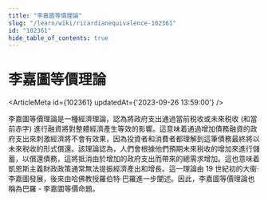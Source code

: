 ```yaml
---
title: "李嘉圖等價理論"
slug: "/learn/wiki/ricardianequivalence-102361"
id: "102361"
hide_table_of_contents: true
---
```



# 李嘉圖等價理論

<ArticleMeta id={102361} updatedAt={'2023-09-26 13:59:00'} />
<div className='border-solid border-b border-t-0 my-4 border-[var(--ifm-color-gray-300)]' />

李嘉圖等價理論是一種經濟理論，認為將政府支出通過當前税收或未來税收 (和當前赤字) 進行融資將對整體經濟產生等效的影響。這意味着通過增加債務融資的政府支出來刺激經濟將不會有效果，因為投資者和消費者都理解到這筆債務最終將以未來税收的形式償還。該理論認為，人們會根據他們預期未來税收的增加來進行儲蓄，以償還債務，這將抵消由於增加的政府支出而帶來的總需求增加。這也意味着凱恩斯主義財政政策通常無法提振經濟產出和增長。這一理論由 19 世紀初的大衞·李嘉圖發展，後來由哈佛教授羅伯特·巴羅進一步闡述。因此，李嘉圖等價理論也稱為巴羅 - 李嘉圖等價命題。
